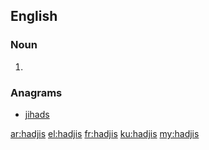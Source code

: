 ==English==

===Noun===
{{head|en|plural}}

# {{plural of|hadji|lang=en|nocat=1}}

===Anagrams===
* [[jihads#English|jihads]]

[[ar:hadjis]]
[[el:hadjis]]
[[fr:hadjis]]
[[ku:hadjis]]
[[my:hadjis]]